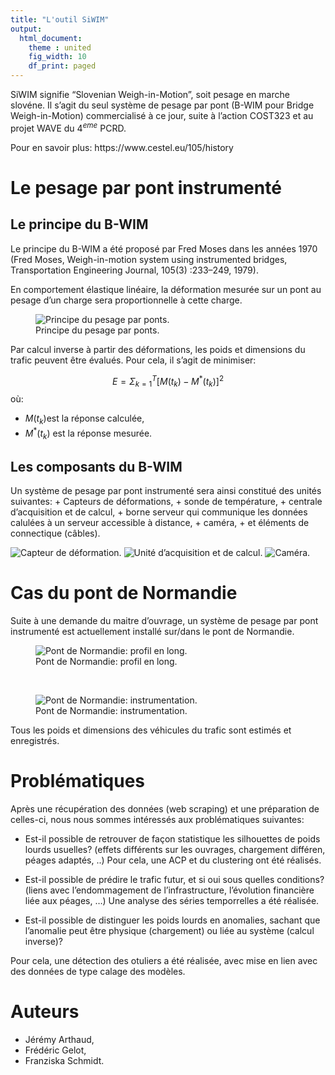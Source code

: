 ```yaml
---
title: "L'outil SiWIM"
output: 
  html_document:
    theme : united
    fig_width: 10
    df_print: paged
---
```


SiWIM signifie "Slovenian Weigh-in-Motion", soit pesage en marche slovéne. Il s'agit du seul système de pesage par pont (B-WIM pour Bridge Weigh-in-Motion) commercialisé à ce jour, suite à l'action COST323 et au projet WAVE du $4^{eme}$ PCRD.

Pour en savoir plus: https://www.cestel.eu/105/history

# Le pesage par pont instrumenté

## Le principe du B-WIM

Le principe du B-WIM a été proposé par Fred Moses dans les années 1970 (Fred Moses, Weigh-in-motion system using instrumented bridges, Transportation Engineering Journal, 105(3) :233–249, 1979). 

En comportement élastique linéaire, la déformation mesurée sur un pont au pesage d'un charge sera proportionnelle à cette charge. 

![Principe du pesage par ponts.](images/principe.png)


Par calcul inverse à partir des déformations, les poids et dimensions du trafic peuvent être évalués. Pour cela, il s'agit de minimiser: 

$$E=\displaystyle{\Sigma_{k=1}^T [M(t_k)-M^*(t_k)]^2}$$
où: 

+ $M(t_k)$est la réponse calculée,
+ $M^*(t_k)$ est la réponse mesurée.

## Les composants du B-WIM

Un système de pesage par pont instrumenté sera ainsi constitué des unités suivantes: 
+ Capteurs de déformations, 
+ sonde de température, 
+ centrale d'acquisition et de calcul, 
+ borne serveur qui communique les données calulées à un serveur accessible à distance, 
+ caméra, 
+ et éléments de connectique (câbles).

![Capteur de déformation.](images/capteur.png)
![Unité d'acquisition et de calcul.](images/centrale.png)
![Caméra.](images/camera.png)

# Cas du pont de Normandie

Suite à une demande du maitre d'ouvrage, un système de pesage par pont instrumenté est actuellement installé sur/dans le pont de Normandie. 

![Pont de Normandie: profil en long.](images/normandie1.png)

<br/>

![Pont de Normandie: instrumentation.](images/normandie2.png)

Tous les poids et dimensions des véhicules du trafic sont estimés et enregistrés. 

# Problématiques

Après une récupération des données (web scraping) et une préparation de celles-ci, nous nous sommes intéressés aux problématiques suivantes: 

+ Est-il possible de retrouver de façon statistique les silhouettes de poids lourds usuelles? (effets différents sur les ouvrages, chargement différen, péages adaptés, ..)
Pour cela, une ACP et du clustering ont été réalisés.

+ Est-il possible de prédire le trafic futur, et si oui sous quelles conditions? (liens avec l'endommagement de l'infrastructure, l'évolution financière liée aux péages, ...)
Une analyse des séries temporrelles a été réalisée. 

+ Est-il possible de distinguer les poids lourds en anomalies, sachant que l'anomalie peut être physique (chargement) ou liée au système (calcul inverse)?

Pour cela, une détection des otuliers a été réalisée, avec mise en lien avec des données de type calage des modèles. 

# Auteurs

+ Jérémy Arthaud,
+ Frédéric Gelot,
+ Franziska Schmidt. 